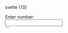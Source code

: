 svelte {13}

<script lang="ts">

  const [snapshot, send] = useMachine(numberInput.machine({ id: "1" }))

  const api = $derived(numberInput.connect(snapshot, send, normalizeProps))
</script>

<div {...api.rootProps}>
  <label {...api.labelProps}>Enter number:</label>
  <div>
    <div {...api.scrubberProps} />
    <input {...api.inputProps} />
  </div>
</div>
```
